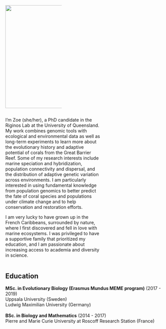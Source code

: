 ```{=html}
<style>

.add-space{

padding-right: 5%;

}

</style>
```
::: {.column .add-space width="35%"}
![](img/Headshot.jpg){width="8.5cm"}
:::

::: {.column width="60%"}
I'm Zoe (she/her), a PhD candidate in the Riginos Lab at the University of Queensland. My work combines genomic tools with ecological and environmental data as well as long-term experiments to learn more about the evolutionary history and adaptive potential of corals from the Great Barrier Reef. Some of my research interests include marine speciation and hybridization, population connectivity and dispersal, and the distribution of adaptive genetic variation across environments. I am particularly interested in using fundamental knowledge from population genomics to better predict the fate of coral species and populations under climate change and to help conservation and restoration efforts.

I am very lucky to have grown up in the French Caribbeans, surrounded by nature, where I first discovered and fell in love with marine ecosystems. I was privileged to have a supportive family that prioritized my education, and I am passionate about increasing access to academia and diversity in science.
:::

## Education

**MSc. in Evolutionary Biology (Erasmus Mundus MEME program)** (2017 - 2019)\
Uppsala University (Sweden)\
Ludwig Maximilian University (Germany)\
\
**BSc. in Biology and Mathematics** (2014 - 2017)\
Pierre and Marie Curie University at Roscoff Research Station (France)\
\
